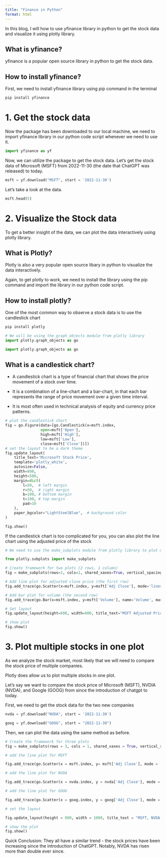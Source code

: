 ```yaml
---
title: "Finance in Python"
format: html
---
```



In this blog, I will how to use yfinance library in python to get the stock data and visualize it using plotly library.

## What is yfinance?

yfinance is a popular open source library in python to get the stock data.

## How to install yfinance?

First, we need to install yfinance library using pip command in the terminal 

```bash
pip install yfinance
```

# 1. Get the stock data
Now the package has been downloaded to our local machine, we need to import yfinance library in our python code script whenever we need to use it.

```python
import yfinance as yf
```

Now, we can utilize the package to get the stock data. Let's get the stock data of Microsoft (MSFT) from 2022-11-30 (the date that ChatGPT was released) to today. 

```python
msft = yf.download("MSFT", start = '2022-11-30')
```

Let's take a look at the data.

```python
msft.head(5)
```

# 2. Visualize the Stock data

To get a better insight of the data, we can plot the data interactively using plotly library. 

## What is Plotly?
Plotly is also a very popular open source libary in python to visualize the data interactively. 

Again, to get plotly to work, we need to install the library using the pip command and import the library in our python code script.

## How to install plotly?
One of the most common way to observe a stock data is to use the candlestick chart 

```bash
pip install plotly
```

```python
# We will be using the graph_objects module from plotly library
import plotly.graph_objects as go
```

```python
import plotly.graph_objects as go
```

## What is a candlestick chart?

- A candlestick chart is a type of financial chart that shows the price movement of a stock over time. 

- It is a combination of a line-chart and a bar-chart, in that each bar represents the range of price movement over a given time interval. 

- It is most often used in technical analysis of equity and currency price patterns. 

```python
# plot the candlestick chart
fig = go.Figure(data=[go.Candlestick(x=msft.index,
                open=msft['Open'],
                high=msft['High'],
                low=msft['Low'],
                close=msft['Close'])])
# set the layout to be a dark theme
fig.update_layout(
    title_text='Microsoft Stock Price', 
    template='plotly_white', 
    autosize=False,
    width=800, 
    height=500,
    margin=dict(
        l=50,  # left margin
        r=50,  # right margin
        b=100, # bottom margin
        t=100, # top margin
        pad=10
    ),
    paper_bgcolor="LightSteelBlue",  # background color
)

fig.show()
```


If the candlestick chart is too complicated for you, you can also plot the line chart using the adjusted price of the stock 

```python

# We need to use the make_subplots module from plotly library to plot multiple plot in one figure. 

from plotly.subplots import make_subplots

# Create framework for two plots (2 rows, 1 column)
fig = make_subplots(rows=2, cols=1, shared_xaxes=True, vertical_spacing=0.03)

# Add line plot for adjusted close price (the first row)
fig.add_trace(go.Scatter(x=msft.index, y=msft['Adj Close'], mode='lines', name='MSFT'), row=1, col=1)

# Add bar plot for volume (the second row)
fig.add_trace(go.Bar(x=msft.index, y=msft['Volume'], name='Volume', marker_color='red'), row=2, col=1)

# Set layout
fig.update_layout(height=600, width=800, title_text="MSFT Adjusted Price and Volume", template = 'plotly_white', showlegend= True)

# show plot
fig.show()

```

# 3. Plot multiple stocks in one plot 

As we analyze the stock market, most likely that we will need to compare the stock price of multiple companies. 

Plotly does allow us to plot multiple stocks in one plot. 

Let's say we want to compare the stock price of Microsoft (MSFT), NVDIA (NVDA), and Google (GOOG) from since the introduction of chatgpt to today. 

First, we need to get the stock data for the two new companies

```python
nvda = yf.download("NVDA", start = '2022-11-30')

goog = yf.download("GOOG", start = "2022-11-30")
```

Then, we can plot the data using the same method as before. 

```python

# Create the framework for three plots
fig = make_subplots(rows = 3, cols = 1, shared_xaxes = True, vertical_spacing = 0.03)

# add the line plot for MSFT 

fig.add_trace(go.Scatter(x = msft.index, y= msft['Adj Close'], mode = 'lines', name = 'MSFT'), row = 1, col = 1)

# add the line plot for NVDA 

fig.add_trace(go.Scatter(x = nvda.index, y = nvda['Adj Close'], mode = 'lines', name = 'NVDA'), row = 2, col = 1)

# add the line plot for GOOG 

fig.add_trace(go.Scatter(x = goog.index, y = goog['Adj Close'], mode = 'lines', name = 'GOOG'), row = 3, col = 1)

# set the layout

fig.update_layout(height = 800, width = 1000, title_text = "MSFT, NVDA, and GOOG Adjusted Price Since The Introduction of ChatGPT", template = 'plotly_white', showlegend = True)

# show the plot
fig.show()

```

Quick Conclusion: They all have a similar trend - the stock prices have been increasing since the introduction of ChatGPT. Notably, NVDA has risen more than double ever since. 